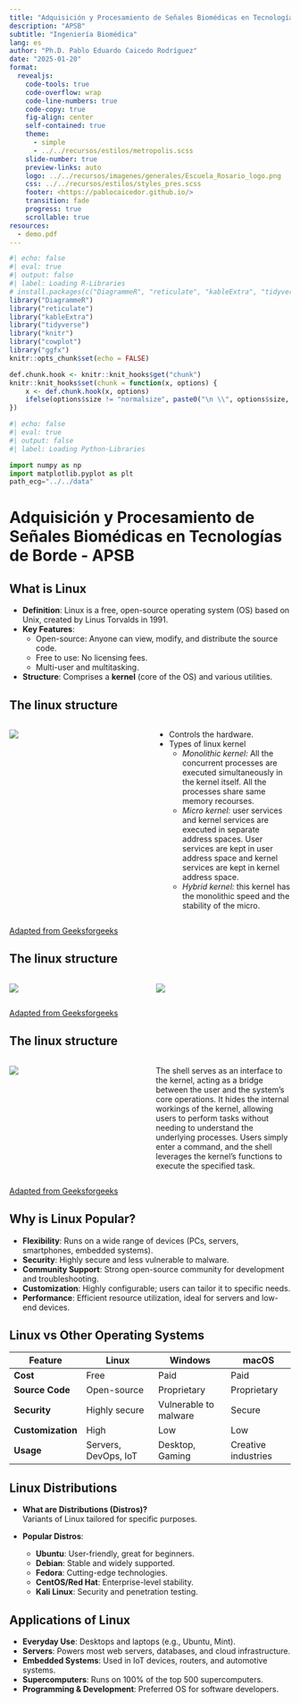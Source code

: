 ```yaml
---
title: "Adquisición y Procesamiento de Señales Biomédicas en Tecnologías de Borde"
description: "APSB"
subtitle: "Ingeniería Biomédica"
lang: es
author: "Ph.D. Pablo Eduardo Caicedo Rodríguez"
date: "2025-01-20"
format:
  revealjs: 
    code-tools: true
    code-overflow: wrap
    code-line-numbers: true
    code-copy: true
    fig-align: center
    self-contained: true
    theme: 
      - simple
      - ../../recursos/estilos/metropolis.scss
    slide-number: true
    preview-links: auto
    logo: ../../recursos/imagenes/generales/Escuela_Rosario_logo.png
    css: ../../recursos/estilos/styles_pres.scss
    footer: <https://pablocaicedor.github.io/>
    transition: fade
    progress: true
    scrollable: true
resources:
  - demo.pdf
---
```


```r
#| echo: false
#| eval: true
#| output: false
#| label: Loading R-Libraries
# install.packages(c("DiagrammeR", "reticulate", "kableExtra", "tidyverse", "knitr", "cowplot", "ggfx"))
library("DiagrammeR")
library("reticulate")
library("kableExtra")
library("tidyverse")
library("knitr")
library("cowplot")
library("ggfx")
knitr::opts_chunk$set(echo = FALSE)

def.chunk.hook <- knitr::knit_hooks$get("chunk")
knitr::knit_hooks$set(chunk = function(x, options) {
    x <- def.chunk.hook(x, options)
    ifelse(options$size != "normalsize", paste0("\n \\", options$size, "\n\n", x, "\n\n \\normalsize"), x)
})
```

```python
#| echo: false
#| eval: true
#| output: false
#| label: Loading Python-Libraries

import numpy as np
import matplotlib.pyplot as plt
path_ecg="../../data"

```

# Adquisición y Procesamiento de Señales Biomédicas en Tecnologías de Borde - APSB

## What is Linux

- **Definition**: Linux is a free, open-source operating system (OS) based on Unix, created by Linus Torvalds in 1991.
- **Key Features**:
  - Open-source: Anyone can view, modify, and distribute the source code.
  - Free to use: No licensing fees.
  - Multi-user and multitasking.
- **Structure**: Comprises a **kernel** (core of the OS) and various utilities.

## The linux structure

:::: {.columns}

::: {.column width="45%"}

![](../../recursos/imagenes/Presentaciones/APSB/Image008.png)

:::

::: {.column width="45%"}

::: {.callout-note title="Kernel"}
- Controls the hardware.
- Types of linux kernel
  - *Monolithic kernel:* All the concurrent processes are executed simultaneously in the kernel itself. All the processes share same memory recourses.
  - *Micro kernel:* user services and kernel services are executed in separate address spaces. User services are kept in user address space and kernel services are kept in kernel address space.
  - *Hybrid kernel:* this kernel has the monolithic speed and the stability of the micro.
:::

:::
::::
[Adapted from Geeksforgeeks](https://www.geeksforgeeks.org/architecture-of-linux-operating-system/)

## The linux structure

:::: {.columns}

::: {.column width="45%"}

![](../../recursos/imagenes/Presentaciones/APSB/Image008.png)

:::

::: {.column width="45%"}

::: {.callout-note title="Kernel"}

![](../../recursos/imagenes/Presentaciones/APSB/Image009.png)

:::

:::
::::
[Adapted from Geeksforgeeks](https://www.geeksforgeeks.org/architecture-of-linux-operating-system/)

## The linux structure

:::: {.columns}

::: {.column width="45%"}

![](../../recursos/imagenes/Presentaciones/APSB/Image008.png)

:::

::: {.column width="45%"}

::: {.callout-note title="Shell"}

The shell serves as an interface to the kernel, acting as a bridge between the user and the system's core operations. It hides the internal workings of the kernel, allowing users to perform tasks without needing to understand the underlying processes. Users simply enter a command, and the shell leverages the kernel's functions to execute the specified task.

:::

:::
::::
[Adapted from Geeksforgeeks](https://www.geeksforgeeks.org/architecture-of-linux-operating-system/)

## Why is Linux Popular?

- **Flexibility**: Runs on a wide range of devices (PCs, servers, smartphones, embedded systems).
- **Security**: Highly secure and less vulnerable to malware.
- **Community Support**: Strong open-source community for development and troubleshooting.
- **Customization**: Highly configurable; users can tailor it to specific needs.
- **Performance**: Efficient resource utilization, ideal for servers and low-end devices.


## Linux vs Other Operating Systems

| Feature            | Linux                  | Windows                | macOS               |
|--------------------|------------------------|------------------------|---------------------|
| **Cost**          | Free                   | Paid                   | Paid                |
| **Source Code**   | Open-source            | Proprietary            | Proprietary         |
| **Security**      | Highly secure          | Vulnerable to malware  | Secure              |
| **Customization** | High                   | Low                    | Low                 |
| **Usage**         | Servers, DevOps, IoT   | Desktop, Gaming        | Creative industries |


## Linux Distributions

- **What are Distributions (Distros)?**  
  Variants of Linux tailored for specific purposes.

- **Popular Distros**:
  - **Ubuntu**: User-friendly, great for beginners.
  - **Debian**: Stable and widely supported.
  - **Fedora**: Cutting-edge technologies.
  - **CentOS/Red Hat**: Enterprise-level stability.
  - **Kali Linux**: Security and penetration testing.

## Applications of Linux

- **Everyday Use**: Desktops and laptops (e.g., Ubuntu, Mint).
- **Servers**: Powers most web servers, databases, and cloud infrastructure.
- **Embedded Systems**: Used in IoT devices, routers, and automotive systems.
- **Supercomputers**: Runs on 100% of the top 500 supercomputers.
- **Programming & Development**: Preferred OS for software developers.